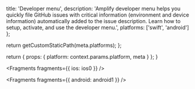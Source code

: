 
  title: 'Developer menu',
  description:
    'Amplify developer menu helps you quickly file GitHub issues with critical information (environment and device information) automatically added to the issue description. Learn how to setup, activate, and use the developer menu.',
  platforms: ['swift', 'android']
};

  return getCustomStaticPath(meta.platforms);
};

  return {
    props: {
      platform: context.params.platform,
      meta
    }
  };
}


<Fragments fragments={{ ios: ios0 }} />


<Fragments fragments={{ android: android1 }} />
